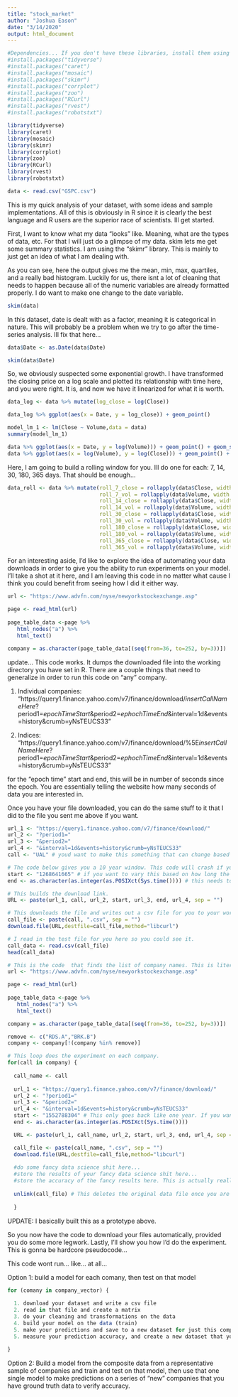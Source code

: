 ```yaml
---
title: "stock_market"
author: "Joshua Eason"
date: "3/14/2020"
output: html_document
---
```


```r

#Dependencies... If you don't have these libraries, install them using the code below...
#install.packages("tidyverse")
#install.packages("caret")
#install.packages("mosaic")
#install.packages("skimr")
#install.packages("corrplot")
#install.packages("zoo")
#install.packages("RCurl")
#install.packages("rvest")
#install.packages("robotstxt")

library(tidyverse)
library(caret)
library(mosaic)
library(skimr)
library(corrplot)
library(zoo)
library(RCurl)
library(rvest)
library(robotstxt)

data <- read.csv("GSPC.csv")

```

This is my quick analysis of your dataset, with some ideas and sample implementations. All of this is obviously in R since it is clearly the best language and R users are the superior race of scientists. Ill get started. 

First, I want to know what my data "looks" like. Meaning, what are the types of data, etc. For that I will just do a glimpse of my data. skim lets me get some summary statistics. I am using the "skimr" library. This is mainly to just get an idea of what I am dealing with.

As you can see, here the output gives me the mean, min, max, quartiles, and a really bad histogram. Luckily for us, there isnt a lot of cleaning that needs to happen because all of the numeric variables are already formatted properly. I do want to make one change to the date variable. 

```r

skim(data)

```

In this dataset, date is dealt with as a factor, meaning it is categorical in nature. This will probably be a problem when we try to go after the time-series analysis. Ill fix that here...

```r

data$Date <- as.Date(data$Date)

skim(data$Date)

```


So, we obviously suspected some exponential growth. I have transformed the closing price on a log scale and plotted its relationship with time here, and you were right. It is, and now we have it linearized for what it is worth. 

```r

data_log <- data %>% mutate(log_close = log(Close))

data_log %>% ggplot(aes(x = Date, y = log_close)) + geom_point()

model_lm_1 <- lm(Close ~ Volume,data = data)
summary(model_lm_1)

data %>% ggplot(aes(x = Date, y = log(Volume))) + geom_point() + geom_smooth(mmethod = "lm")
data %>% ggplot(aes(x = log(Volume), y = log(Close))) + geom_point() + geom_smooth(mmethod = "lm")

```


Here, I am going to build a rolling window for you. Ill do one for each: 7, 14, 30, 180, 365 days. That should be enough...

```r

data_roll <- data %>% mutate(roll_7_close = rollapply(data$Close, width = 7, by = 1, FUN = mean, align = "right", partial = TRUE),
                             roll_7_vol = rollapply(data$Volume, width = 7, by = 1, FUN = mean, align = "right", partial = TRUE),
                             roll_14_close = rollapply(data$Close, width = 14, by = 1, FUN = mean, align = "right", partial = TRUE),
                             roll_14_vol = rollapply(data$Volume, width = 14, by = 1, FUN = mean, align = "right", partial = TRUE),
                             roll_30_close = rollapply(data$Close, width = 30, by = 1, FUN = mean, align = "right", partial = TRUE),
                             roll_30_vol = rollapply(data$Volume, width = 30, by = 1, FUN = mean, align = "right", partial = TRUE),
                             roll_180_close = rollapply(data$Close, width = 180, by = 1, FUN = mean, align = "right", partial = TRUE),
                             roll_180_vol = rollapply(data$Volume, width = 180, by = 1, FUN = mean, align = "right", partial = TRUE),
                             roll_365_close = rollapply(data$Close, width = 365, by = 1, FUN = mean, align = "right", partial = TRUE),
                             roll_365_vol = rollapply(data$Volume, width = 365, by = 1, FUN = mean, align = "right", partial = TRUE))

```


For an interesting aside, I'd like to explore the idea of automating your data downloads in order to give you the ability to run experiments on your model. I'll take a shot at it here, and I am leaving this code in no matter what cause I think you could benefit from seeing how I did it either way. 

```r
url <- "https://www.advfn.com/nyse/newyorkstockexchange.asp"

page <- read_html(url)
 
page_table_data <-page %>%
   html_nodes("a") %>%
   html_text()

company = as.character(page_table_data[(seq(from=36, to=252, by=3))])
```


update... This code works. It dumps the downloaded file into the working directory you have set in R. There are a couple things that need to generalize in order to run this code on "any" company. 

1. Individual companies: "https://query1.finance.yahoo.com/v7/finance/download/*insertCallNameHere*?period1=*epochTimeStart*&period2=*ephochTimeEnd*&interval=1d&events=history&crumb=yNsTEUCS33"

2. Indices: "https://query1.finance.yahoo.com/v7/finance/download/%5E*insertCallNameHere*?period1=*epochTimeStart*&period2=*ephochTimeEnd*&interval=1d&events=history&crumb=yNsTEUCS33"

for the "epoch time" start and end, this will be in number of seconds since the epoch. You are essentially telling the website how many seconds of data you are interested in. 

Once you have your file downloaded, you can do the same stuff to it that I did to the file you sent me above if you want. 

```r
url_1 <- "https://query1.finance.yahoo.com/v7/finance/download/" 
url_2 <- "?period1="
url_3 <- "&period2="
url_4 <- "&interval=1d&events=history&crumb=yNsTEUCS33"
call <- "UAL" # youd want to make this something that can change based on the vaule of the current company in the vector

# The code below gives you a 10 year window. This code will crash if you try and get more time than the company has been around. 
start <- "1268641665" # if you want to vary this based on how long the company has been on the market, this would need to change
end <- as.character(as.integer(as.POSIXct(Sys.time()))) # this needs to stay the same based on "today's date"

# This builds the download link. 
URL <- paste(url_1, call, url_2, start, url_3, end, url_4, sep = "")

# This downloads the file and writes out a csv file for you to your working directory. 
call_file <- paste(call, ".csv", sep = "")
download.file(URL,destfile=call_file,method="libcurl")

# I read in the test file for you here so you could see it. 
call_data <- read.csv(call_file)
head(call_data)

```

```r
# This is the code  that finds the list of company names. This is literally one of the first links that I went to. Id call this more of a proof of concept to show that it will work. If you want to make it more robust, you could find a better place to scrape from. I can help you look, but I dont want to sink a bunch of time into it if you arent planning on using it.
url <- "https://www.advfn.com/nyse/newyorkstockexchange.asp"

page <- read_html(url)
 
page_table_data <-page %>%
   html_nodes("a") %>%
   html_text()

company = as.character(page_table_data[(seq(from=36, to=252, by=3))])

remove <- c("RDS.A","BRK.B")
company <- company[!(company %in% remove)]

# This loop does the experiment on each company.
for(call in company) {
  
  call_name <- call
  
  url_1 <- "https://query1.finance.yahoo.com/v7/finance/download/" 
  url_2 <- "?period1="
  url_3 <- "&period2="
  url_4 <- "&interval=1d&events=history&crumb=yNsTEUCS33"
  start <- "1552788304" # This only goes back like one year. If you want more, you need to get the rest by adjusting this For each year further you want to subtract another 31536000 seconds for each additional year that you want to look back in time. I only did one year cause you are pretty much guaranteed that all the companies that I scraped would have at least a year of stock data. If you wanted to get really fancy and you could find a place that I could scrape from where it would tell me how long the company had been on the exchange, you would be able to set up a custom range for each company, although I wouldnt recommend that if you are looking to experiment on this data. Here, there are 71 compnaies, and we have like 1 year of data for each.
  end <- as.character(as.integer(as.POSIXct(Sys.time())))

  URL <- paste(url_1, call_name, url_2, start, url_3, end, url_4, sep = "")

  call_file <- paste(call_name, ".csv", sep = "")
  download.file(URL,destfile=call_file,method="libcurl")
  
  #do some fancy data science shit here... 
  #store the results of your fancy data science shit here... 
  #store the accuracy of the fancy results here. This is actually really easy from a code perspective and if you decide to go this route, I can have you set up in a matter of minutes. 
  
  unlink(call_file) # This deletes the original data file once you are done. No need to store it...
  
  }

```
UPDATE: I basically built this as a prototype above. 

So you now have the code to download your files automatically, provided you do some more legwork. Lastly, I'll show you how I'd do the experiment. This is gonna be hardcore pseudocode...

This code wont run... like... at all... 

Option 1: build a model for each comany, then test on that model
```r

for (comany in company_vector) {
  
  1. download your dataset and write a csv file
  2. read in that file and create a matrix
  3. do your cleaning and transformations on the data
  4. build your model on the data (train)
  5. make your predictions and save to a new dataset for just this company with probably only prediction and actual (test)
  5. measure your prediction accuracy, and create a new dataset that you will start appending these metrics to for each company
  
}

```

Option 2: Build a model from the composite data from a representative sample of companies and train and test on that model, then use that one single model to make predictions on a series of "new" companies that you have ground truth data to verify accuracy. 



